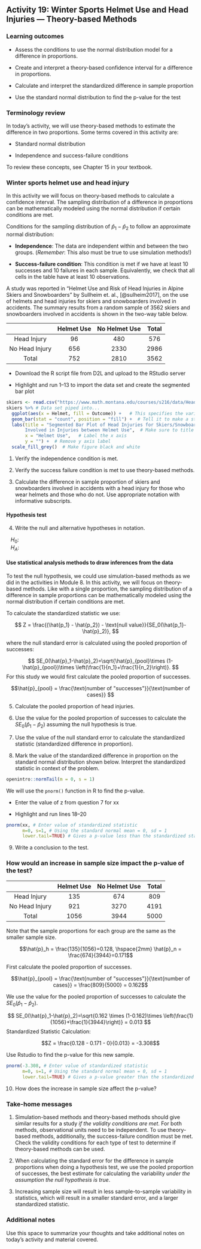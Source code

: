 ## Activity 19:  Winter Sports Helmet Use and Head Injuries --- Theory-based Methods

\setstretch{1}

### Learning outcomes

* Assess the conditions to use the normal distribution model for a difference in proportions.

* Create and interpret a theory-based confidence interval for a difference in proportions.

* Calculate and interpret the standardized difference in sample proportion 

* Use the standard normal distribution to find the p-value for the test

### Terminology review
In today's activity, we will use theory-based methods to estimate the difference in two proportions. Some terms covered in this activity are:

* Standard normal distribution

* Independence and success-failure conditions

To review these concepts, see Chapter 15 in your textbook.

### Winter sports helmet use and head injury 

In this activity we will focus on theory-based methods to calculate a confidence interval.  The sampling distribution of a difference in proportions can be mathematically modeled using the normal distribution if certain conditions are met.

Conditions for the sampling distribution of $\hat{p}_1-\hat{p}_2$ to follow an approximate normal distribution:

* **Independence**: The data are independent within and between the two groups. (*Remember*: This also must be true to use simulation methods!)

* **Success-failure condition**: This condition is met if we have at least 10 successes and 10 failures in each sample. Equivalently, we check that all cells in the table have at least 10 observations.

A study was reported in "Helmet Use and Risk of Head Injuries in Alpine Skiers and Snowboarders" by Sullheim et. al., [@sulheim2017], on the use of helmets and head injuries for skiers and snowboarders involved in accidents.  The summary results from a random sample of 3562 skiers and snowboarders involved in accidents is shown in the two-way table below. 

|                | Helmet Use | No Helmet Use | Total |
|:--------------:|:----------:|:-------------:|:-----:|
| Head Injury    |     96     |      480      |  576  |
| No Head Injury |     656    |      2330     |  2986 |
| Total          |     752    |      2810     |  3562 |

* Download the R script file from D2L and upload to the RStudio server

* Highlight and run 1--13 to import the data set and create the segmented bar plot

```r
skiers <- read.csv("https://www.math.montana.edu/courses/s216/data/HeadInjuries.csv") # Read data set in
skiers %>% # Data set piped into...
  ggplot(aes(x = Helmet, fill = Outcome)) +   # This specifies the variables
  geom_bar(stat = "count", position = "fill") +  # Tell it to make a stacked bar plot
  labs(title = "Segmented Bar Plot of Head Injuries for Skiers/Snowboarders
       Involved in Injuries between Helmet Use",  # Make sure to title your plot
       x = "Helmet Use",   # Label the x axis
       y = "") +  # Remove y axis label
  scale_fill_grey()  # Make figure black and white
```

1. Verify the independence condition is met.

\vspace{0.6in}

2. Verify the success failure condition is met to use theory-based methods.

\vspace{1in}

3. Calculate the difference in sample proportion of skiers and snowboarders involved in accidents with a head injury for those who wear helmets and those who do not.  Use appropriate notation with informative subscripts.

\vspace{0.8in}

<!-- #### Confidence interval {-} -->

<!-- To find a confidence interval for the difference in proportions we will add and subtract the margin of error from the point estimate to find the two endpoints. -->

<!--  $$\hat{p}_1-\hat{p}_2\pm z^*\times SE(\hat{p}_1-\hat{p}_2), \hspace{.2cm} \text{where}$$ -->
<!--  $$SE(\hat{p}_1-\hat{p}_2) = \sqrt{\frac{\hat{p}_1 \times  (1-\hat{p}_1)}{n_1}+\frac{\hat{p}_2 \times  (1-\hat{p}_2)}{n_2}}$$ -->

<!-- In this formula, we use the sample proportions for each group to calculate the standard error for the difference in proportions since we are not assuming that the true difference is zero. -->

<!-- <!-- To calculate the standard error for a difference in proportions to create a 90\% confidence interval we substitute in the two sample proportions and the sample size for each group into the equation above. --> 

<!-- 2. Calculate the standard error for a difference in proportions to find a 90\% confidence interval. -->

<!-- \vspace{0.5in} -->

<!-- <!-- $$n_1 = 752, n_2 = 2810, \hat{p}_h = \frac{96}{752} = 0.128, \hat{p}_n = \frac{480}{2810} = 0.171$$ --> 

<!-- <!--  $$SE(\hat{p}_1-\hat{p}_2) = \sqrt{\frac{0.128\times (1-0.128)}{752}+\frac{0.171\times (1-0.171)}{2810}} = 0.014$$ --> 

<!-- Recall that the $z^*$ multiplier is the percentile of a standard normal distribution that corresponds to our confidence level. If our confidence level is 90\%, we find the Z values that encompass the middle 90\% of the standard normal distribution. If 90\% of the standard normal distribution should be in the middle, that leaves 10\% in the tails, or 5\% in each tail.  The `qnorm()` function in R will tell us the $z^*$ value for the desired percentile (in this case, 90\% + 5\% = 95\% percentile).  -->

<!-- ```{r, echo=TRUE, collapse=FALSE} -->
<!-- qnorm(0.95, lower.tail = TRUE) # Multiplier for 90% confidence interval -->
<!-- ``` -->


<!-- ```{r standNormc, warning=FALSE, out.width="50%"} -->
<!-- openintro::normTail(m = 0, s = 1) -->
<!-- ``` -->

<!-- \vspace{1mm} -->


<!-- Remember that the margin of error is the value added and subtracted to the sample difference in proportions to find the endpoints for the confidence interval. -->

<!-- $$ME = z^*\times SE(\hat{p}_1 - \hat{p}_2)$$ -->

<!-- 3. Using the multiplier of $z^*$ = 1.645 and the calculated standard error, calculate the **margin of error** for a 90\% confidence interval. -->

<!-- \vspace{0.6in} -->

<!-- 4. Calculate the 90\% confidence interval for the parameter of interest.  -->

<!-- \vspace{1in} -->

<!-- 5. Interpret the confidence interval found in question 4 in context of the problem. -->

<!-- \vspace{1in} -->

#### Hypothesis test {-}

4. Write the null and alternative hypotheses in notation. 

|    $H_0$: 
\vspace{0.2in}

|    $H_A$:
\vspace{0.2in}


#### Use statistical analysis methods to draw inferences from the data {-}

To test the null hypothesis, we could use simulation-based methods as we did in the activities in Module 8. In this activity, we will focus on theory-based methods.  Like with a single proportion, the sampling distribution of a difference in sample proportions can be mathematically modeled using the normal distribution if certain conditions are met.

To calculate the standardized statistic we use: 

$$
Z = \frac{(\hat{p_1} - \hat{p_2}) - \text{null value}}{SE_0(\hat{p_1}-\hat{p}_2)},
$$

where the null standard error is calculated using the pooled proportion of successes:

$$
SE_0(\hat{p}_1-\hat{p}_2)=\sqrt{\hat{p}_{pool}\times (1-\hat{p}_{pool})\times \left(\frac{1}{n_1}+\frac{1}{n_2}\right)}.
$$
For this study we would first calculate the pooled proportion of successes.

$$\hat{p}_{pool} = \frac{\text{number of "successes"}}{\text{number of cases}} $$
\vspace{1mm}

5.  Calculate the pooled proportion of head injuries.

\vspace{1in}

6. Use the value for the pooled proportion of successes to calculate the $SE_0(\hat{p}_1 - \hat{p}_2)$ assuming the null hypothesis is true.

\vspace{1in}

7. Use the value of the null standard error to calculate the standardized statistic (standardized difference in proportion).

\vspace{1in}

\newpage

8. Mark the value of the standardized difference in proportion on the standard normal distribution shown below.  Interpret the standardized statistic in context of the problem.

\vspace{1mm}

```r
openintro::normTail(m = 0, s = 1)
```

\vspace{0.6in}

We will use the `pnorm()` function in R to find the p-value. 

* Enter the value of z from question 7 for xx

* Highlight and run lines 18--20

```r
pnorm(xx, # Enter value of standardized statistic
      m=0, s=1, # Using the standard normal mean = 0, sd = 1
      lower.tail=TRUE) # Gives a p-value less than the standardized statistic
```

9. Write a conclusion to the test.

\vspace{1in}

<!-- ### Effect of sample size  -->

<!-- How would an increase in sample size impact the width of the confidence interval.  Suppose in another sample of skiers and snowboards involved in accidents we saw these results: -->

<!-- |                | Helmet Use | No Helmet Use | Total | -->
<!-- |:--------------:|:----------:|:-------------:|:-----:| -->
<!-- | Head Injury    |     135    |      674      |  809  | -->
<!-- | No Head Injury |     921    |      3270     |  4191 | -->
<!-- | Total          |     1056   |      3944     |  5000 | -->

<!-- Note that the sample proportions for each group are the same as the smaller sample size. -->

<!-- $$\hat{p}_h = \frac{135}{1056}=0.128, \hspace{2mm} \hat{p}_n = \frac{674}{3944}=0.171$$ -->

<!--  $$SE(\hat{p}_1-\hat{p}_2) = \sqrt{\frac{0.128\times (1-0.128)}{1056}+\frac{0.171\times (1-0.171)}{3944}} = 0.012$$ -->
<!-- Margin of Error for 90\% confidence interval: -->

<!-- $$ME = 1.645 \times 0.012 = 0.020$$ -->
<!-- \newpage -->

<!-- 90\% Confidence Interval: -->

<!-- $$(0.128 - 0.171) \pm 0.02$$ -->
<!-- $$(-0.063, -0.023)$$ -->
<!-- 9. How did an increase in sample size impact the width of the confidence interal? -->

<!-- \vspace{0.4in} -->

### How would an increase in sample size impact the p-value of the test? {-}

|                | Helmet Use | No Helmet Use | Total |
|:--------------:|:----------:|:-------------:|:-----:|
| Head Injury    |     135    |      674      |  809  |
| No Head Injury |     921    |      3270     |  4191 |
| Total          |     1056   |      3944     |  5000 |

Note that the sample proportions for each group are the same as the smaller sample size.

$$\hat{p}_h = \frac{135}{1056}=0.128, \hspace{2mm} \hat{p}_n = \frac{674}{3944}=0.171$$

First calculate the pooled proportion of successes.

$$\hat{p}_{pool} = \frac{\text{number of "successes"}}{\text{number of cases}} = \frac{809}{5000} = 0.162$$

We use the value for the pooled proportion of successes to calculate the $SE_0(\hat{p}_1 - \hat{p}_2)$.


$$
SE_0(\hat{p}_1-\hat{p}_2)=\sqrt{0.162 \times (1-0.162)\times \left(\frac{1}{1056}+\frac{1}{3944}\right)} = 0.013
$$
Standardized Statistic Calculation:

$$Z = \frac{0.128 - 0.171 - 0}{0.013} = -3.308$$

Use Rstudio to find the p-value for this new sample.  

```r
pnorm(-3.308, # Enter value of standardized statistic
      m=0, s=1, # Using the standard normal mean = 0, sd = 1
      lower.tail=TRUE) # Gives a p-value greater than the standardized statistic
```

10.  How does the increase in sample size affect the p-value?

\vspace{0.4in}


<!-- 10. Calculate the standard error for the difference in sample proportions for this new sample to find a 90\% confidence interval. -->
<!-- \vspace{0.8in} -->


<!-- 11. Calculate the margin of error for a 90\% confidence interval using a multiplier of $z^*$ = 1.645 for this new sample.  Is the margin of error larger or smaller than the margin of error for the original study? -->
<!-- \vspace{.8in} -->

<!-- 12.  Calculate the 90\% confidence interval for this new study using the margin of error from question 10.   -->
<!-- \vspace{.8in} -->

<!-- 13.  Is the confidence interval calculated in question 12 with the larger sample size wider or narrower than the confidence interval in question 6? Why? -->
\vspace{.8in}

### Take-home messages

1. Simulation-based methods and theory-based methods should give similar results for a study *if the validity conditions are met*.  For both methods, observational units need to be independent. To use theory-based methods, additionally, the success-failure condition must be met. Check the validity conditions for each type of test to determine if theory-based methods can be used.

2. When calculating the standard error for the difference in sample proportions when doing a hypothesis test, we use the pooled proportion of successes, the best estimate for calculating the variability *under the assumption the null hypothesis is true*.   

3.  Increasing sample size will result in less sample-to-sample variability in statistics, which will result in a smaller standard error, and a larger standardized statistic.  

### Additional notes

Use this space to summarize your thoughts and take additional notes on today's activity and material covered.

\newpage
